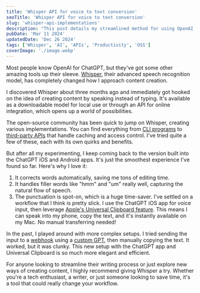 ```yaml
---
title: 'Whisper API for voice to text conversion'
seoTitle: 'Whisper API for voice to text conversion'
slug: 'whisper-api-implementations'
description: "This post details my streamlined method for using OpenAI's Whisper speech recognition model via the ChatGPT iOS app, seamlessly transferring the results to my MacBook. I explore the advantages of this approach over other implementations and share my efficient workflow using Apple's Universal Clipboard feature."
pubDate: 'Mar 11 2024'
updatedDate: 'Dec 26 2024'
tags: ['Whisper', 'AI', 'APIs', 'Productivity', 'OSS']
coverImage: './image.webp'
---
```


Most people know OpenAI for ChatGPT, but they've got some other amazing tools up their sleeve. [Whisper](https://openai.com/research/whisper), their advanced speech recognition model, has completely changed how I approach content creation.

I discovered Whisper about three months ago and immediately got hooked on the idea of creating content by speaking instead of typing. It's available as a downloadable model for local use or through an API for online integration, which opens up a world of possibilities.

The open-source community has been quick to jump on Whisper, creating various implementations. You can find everything from [CLI programs](https://github.com/Vaibhavs10/insanely-fast-whisper) to [third-party APIs](https://developers.cloudflare.com/workers-ai/models/whisper/) that handle caching and access control. I've tried quite a few of these, each with its own quirks and benefits.

But after all my experimenting, I keep coming back to the version built into the ChatGPT iOS and Android apps. It's just the smoothest experience I've found so far. Here's why I love it:

1. It corrects words automatically, saving me tons of editing time.
2. It handles filler words like "hmm" and "um" really well, capturing the natural flow of speech.
3. The punctuation is spot-on, which is a huge time-saver.
   I've settled on a workflow that I think is pretty slick. I use the ChatGPT iOS app for voice input, then leverage [Apple's Universal Clipboard feature](https://support.apple.com/en-us/102430). This means I can speak into my phone, copy the text, and it's instantly available on my Mac. No manual transferring needed!

In the past, I played around with more complex setups. I tried sending the input to a [webhook](https://webhook.site/) using a [custom GPT](https://openai.com/blog/introducing-gpts), then manually copying the text. It worked, but it was clunky. This new setup with the ChatGPT app and Universal Clipboard is so much more elegant and efficient.

For anyone looking to streamline their writing process or just explore new ways of creating content, I highly recommend giving Whisper a try. Whether you're a tech enthusiast, a writer, or just someone looking to save time, it's a tool that could really change your workflow.
